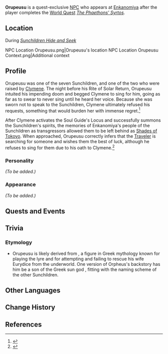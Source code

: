 {{Meta
<!-- Remove this template after adding the missing info -->
|missing_NPC_profile  = yes
}}
{{Character Infobox
|type             = Quest NPC
|deceased         = Past
|image            = NPC Orupeusu.png
|realname         = 
|region           = Inazuma
|affiliation      = Enkanomiya
|affiliation2     = Sunchildren
|affiliation3     = Shades of Tokoyo
|title            = 
}}
'''Orupeusu''' is a quest-exclusive [[NPC]] who appears at [[Enkanomiya]] after the player completes the [[World Quest]] ''[[The Phaethons' Syrtos]]''.

==Location==
;During ''[[Sunchildren Hide and Seek]]''
<gallery>
NPC Location Orupeusu.png|Orupeusu's location
NPC Location Orupeusu Context.png|Additional context
</gallery>

==Profile==
<!-- detailed story/lore information goes here -->
{{Quote|Here lies Orupeusu no Mikoto, who was skilled in music as a youth, specializing in playing the lyre. His voice was so lovely that even the very earth would be moved.|The Royal Tomb of Orupeusu}}
Orupeusu was one of the seven Sunchildren, and one of the two who were raised by [[Clymene]]. The night before his Rite of Solar Return, Orupeusu intuited his impending doom and begged Clymene to sing for him, going as far as to swear to never sing until he heard her voice. Because she was sworn not to speak to the Sunchildren, Clymene ultimately refused his requests, something that would burden her with immense regret.<ref>{{Ref/Quest|The Phaethons' Syrtos}}</ref>

After Clymene activates the Soul Guide's Locus and successfully summons the Sunchildren's spirits, the memories of Enkanomiya's people of the Sunchildren as transgressors allowed them to be left behind as [[Shades of Tokoyo]]. When approached, Orupeusu correctly infers that the [[Traveler]] is searching for someone and wishes them the best of luck, although he refuses to sing for them due to his oath to Clymene.<ref>{{Ref/HEO|Sunchildren Hide and Seek}}</ref>

===Personality===
''(To be added.)''

===Appearance===
''(To be added.)''

==Quests and Events==
{{Quests and Events}}

==Trivia==
===Etymology===
*Orupeusu is likely derived from {{w|Orpheus}}, a figure in Greek mythology known for playing the lyre and for attempting and failing to rescue his wife Eurydice from the underworld. One version of Orpheus's backstory has him be a son of the Greek sun god {{w|Apollo}}, fitting with the naming scheme of the other Sunchildren.

==Other Languages==
{{Other Languages
|default_hidden = 1
|en      = Orupeusu
|zhs     = 御琉部栖
|zhs_rm  = Yùliúbùqī<!--xī?-->{{Assumed}}
|zht     = 御琉部栖
|zht_rm  = Yùliúbùqī<!--xī?-->{{Assumed}}
|ja      = 御琉部栖
|ja_rm   = Orubusu{{Assumed}}
|ko      = 오루페우스
|ko_rm   = Orupeuseu
|es      = Orupeusu
|fr      = Orupeusu
|ru      = Орупэусу
|th      = Orupeusu
|vi      = Orupeusu
|de      = Orupeusu
|id      = Orupeusu
|pt      = Orupeusu
|tr      = Orupeusu
|it      = Orupeusu
}}

==Change History==
{{Change History|2.4}}

==References==
{{Reflist}}